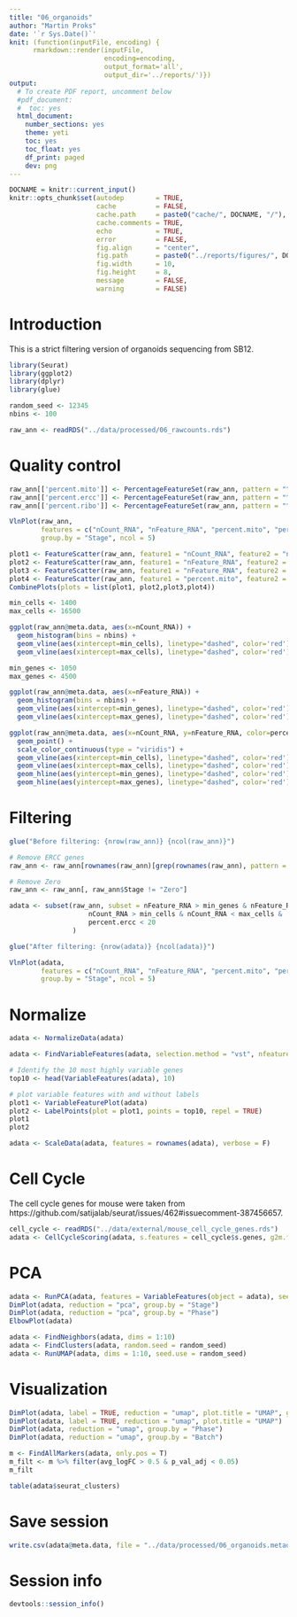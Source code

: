 ```yaml
---
title: "06_organoids"
author: "Martin Proks"
date: '`r Sys.Date()`'
knit: (function(inputFile, encoding) { 
      rmarkdown::render(inputFile,
                        encoding=encoding,
                        output_format='all',
                        output_dir='../reports/')})
output:
  # To create PDF report, uncomment below
  #pdf_document:
  #  toc: yes
  html_document:
    number_sections: yes
    theme: yeti
    toc: yes
    toc_float: yes
    df_print: paged
    dev: png
---
```


```r
DOCNAME = knitr::current_input()
knitr::opts_chunk$set(autodep        = TRUE,
                      cache          = FALSE,
                      cache.path     = paste0("cache/", DOCNAME, "/"),
                      cache.comments = TRUE,
                      echo           = TRUE,
                      error          = FALSE,
                      fig.align      = "center",
                      fig.path       = paste0("../reports/figures/", DOCNAME, "/"),
                      fig.width      = 10,
                      fig.height     = 8,
                      message        = FALSE,
                      warning        = FALSE)
```

# Introduction

This is a strict filtering version of organoids sequencing from SB12.

```r
library(Seurat)
library(ggplot2)
library(dplyr)
library(glue)

random_seed <- 12345
nbins <- 100
```

```r
raw_ann <- readRDS("../data/processed/06_rawcounts.rds")
```

# Quality control

```r
raw_ann[['percent.mito']] <- PercentageFeatureSet(raw_ann, pattern = "^mt-")
raw_ann[['percent.ercc']] <- PercentageFeatureSet(raw_ann, pattern = "^ERCC-")
raw_ann[['percent.ribo']] <- PercentageFeatureSet(raw_ann, pattern = "^Rp[ls]")
```

```r
VlnPlot(raw_ann, 
        features = c("nCount_RNA", "nFeature_RNA", "percent.mito", "percent.ribo", "percent.ercc"),
        group.by = "Stage", ncol = 5)
```

```r
plot1 <- FeatureScatter(raw_ann, feature1 = "nCount_RNA", feature2 = "nFeature_RNA", group.by = "Stage")
plot2 <- FeatureScatter(raw_ann, feature1 = "nFeature_RNA", feature2 = "percent.mito", group.by = "Stage")
plot3 <- FeatureScatter(raw_ann, feature1 = "nFeature_RNA", feature2 = "percent.ercc", group.by = "Stage")
plot4 <- FeatureScatter(raw_ann, feature1 = "percent.mito", feature2 = "percent.ercc", group.by = "Stage")
CombinePlots(plots = list(plot1, plot2,plot3,plot4))
```

```r
min_cells <- 1400
max_cells <- 16500

ggplot(raw_ann@meta.data, aes(x=nCount_RNA)) + 
  geom_histogram(bins = nbins) + 
  geom_vline(aes(xintercept=min_cells), linetype="dashed", color='red') + 
  geom_vline(aes(xintercept=max_cells), linetype="dashed", color='red')
```

```r
min_genes <- 1050
max_genes <- 4500

ggplot(raw_ann@meta.data, aes(x=nFeature_RNA)) + 
  geom_histogram(bins = nbins) + 
  geom_vline(aes(xintercept=min_genes), linetype="dashed", color='red') +
  geom_vline(aes(xintercept=max_genes), linetype="dashed", color='red')
```

```r
ggplot(raw_ann@meta.data, aes(x=nCount_RNA, y=nFeature_RNA, color=percent.mito)) + 
  geom_point() + 
  scale_color_continuous(type = "viridis") + 
  geom_vline(aes(xintercept=min_cells), linetype="dashed", color='red') +
  geom_vline(aes(xintercept=max_cells), linetype="dashed", color='red') +
  geom_hline(aes(yintercept=min_genes), linetype="dashed", color='red') +
  geom_hline(aes(yintercept=max_genes), linetype="dashed", color='red')
```

# Filtering

```r
glue("Before filtering: {nrow(raw_ann)} {ncol(raw_ann)}")

# Remove ERCC genes
raw_ann <- raw_ann[rownames(raw_ann)[grep(rownames(raw_ann), pattern = "ERCC-", invert = T)], ]

# Remove Zero
raw_ann <- raw_ann[, raw_ann$Stage != "Zero"]

adata <- subset(raw_ann, subset = nFeature_RNA > min_genes & nFeature_RNA < max_genes &
                    nCount_RNA > min_cells & nCount_RNA < max_cells &
                    percent.ercc < 20
                )

glue("After filtering: {nrow(adata)} {ncol(adata)}")
```

```r
VlnPlot(adata, 
        features = c("nCount_RNA", "nFeature_RNA", "percent.mito", "percent.ribo", "percent.ercc"),
        group.by = "Stage", ncol = 5)
```

# Normalize

```r
adata <- NormalizeData(adata)
```

```r
adata <- FindVariableFeatures(adata, selection.method = "vst", nfeatures = 2000)

# Identify the 10 most highly variable genes
top10 <- head(VariableFeatures(adata), 10)

# plot variable features with and without labels
plot1 <- VariableFeaturePlot(adata)
plot2 <- LabelPoints(plot = plot1, points = top10, repel = TRUE)
plot1
plot2
```

```r
adata <- ScaleData(adata, features = rownames(adata), verbose = F)
```

# Cell Cycle

The cell cycle genes for mouse were taken from https://github.com/satijalab/seurat/issues/462#issuecomment-387456657.

```r
cell_cycle <- readRDS("../data/external/mouse_cell_cycle_genes.rds")
adata <- CellCycleScoring(adata, s.features = cell_cycle$s.genes, g2m.features = cell_cycle$g2m.genes, set.ident = F)
```

# PCA

```r
adata <- RunPCA(adata, features = VariableFeatures(object = adata), seed.use = random_seed)
DimPlot(adata, reduction = "pca", group.by = "Stage")
DimPlot(adata, reduction = "pca", group.by = "Phase")
ElbowPlot(adata)
```

```r
adata <- FindNeighbors(adata, dims = 1:10)
adata <- FindClusters(adata, random.seed = random_seed)
adata <- RunUMAP(adata, dims = 1:10, seed.use = random_seed)
```

# Visualization

```r
DimPlot(adata, label = TRUE, reduction = "umap", plot.title = "UMAP", group.by = "Stage")
DimPlot(adata, label = TRUE, reduction = "umap", plot.title = "UMAP")
DimPlot(adata, reduction = "umap", group.by = "Phase")
DimPlot(adata, reduction = "umap", group.by = "Batch")
```

```r
m <- FindAllMarkers(adata, only.pos = T)
m_filt <- m %>% filter(avg_logFC > 0.5 & p_val_adj < 0.05)
m_filt
```

```r
table(adata$seurat_clusters)
```

# Save session

```r
write.csv(adata@meta.data, file = "../data/processed/06_organoids.metadata.csv")
```

# Session info

```r
devtools::session_info()
```
